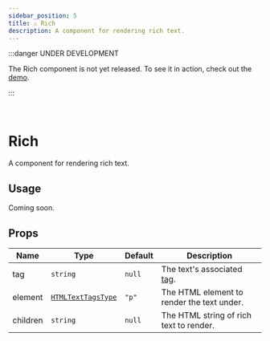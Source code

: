 ```yaml
---
sidebar_position: 5
title: ⚠️ Rich
description: A component for rendering rich text.
---
```


:::danger UNDER DEVELOPMENT

The Rich component is not yet released. To see it in action, check out the [demo](https://launched.tech).

:::

<br />

# Rich

A component for rendering rich text.

## Usage

Coming soon.

## Props

| Name     | Type                                                                                                                                                           | Default | Description                                                   |
| -------- | -------------------------------------------------------------------------------------------------------------------------------------------------------------- | ------- | ------------------------------------------------------------- |
| tag      | `string`                                                                                                                                                       | `null`  | The text's associated [tag](/Get%20Started/concepts#tagging). |
| element  | [`HTMLTextTagsType`](https://github.com/launchsite-tech/launched/blob/5013cfc2a6dd1e7f1e9d84a8c612ff1997859fcb/src/ui/components/helpers/elementGroups.ts#L36) | `"p"`   | The HTML element to render the text under.                    |
| children | `string`                                                                                                                                                       | `null`  | The HTML string of rich text to render.                       |
